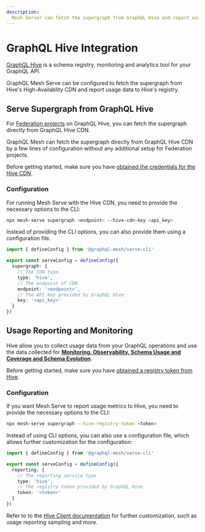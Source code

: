 ```yaml
---
description:
  Mesh Server can fetch the supergraph from GraphQL Hive and report usage data to Hive's registry.
---
```


# GraphQL Hive Integration


[GraphQL Hive](https://the-guild.dev/graphql/hive) is a schema registry, monitoring and analytics
tool for your GraphQL API.

GraphQL Mesh Serve can be configured to fetch the supergraph from Hive's High-Availablity CDN and
report usage data to Hive's registry.

## Serve Supergraph from GraphQL Hive

For [Federation projects](https://the-guild.dev/graphql/hive/docs/get-started/apollo-federation) on
GraphQL Hive, you can fetch the supergraph directly from GraphQL Hive CDN.

GraphQL Mesh can fetch the supergraph directly from GraphQL Hive CDN by a few lines of configuration
without any additional setup for Federation projects.

Before getting started, make sure you have
[obtained the credentials for the Hive CDN](https://the-guild.dev/graphql/hive/docs/features/high-availability-cdn#cdn-access-tokens).

### Configuration

For running Mesh Serve with the Hive CDN, you need to provide the necessary options to the CLI:

```sh filename="Run the Mesh Serve CLI"
npx mesh-serve supergraph <endpoint> --hive-cdn-key <api_key>
```

Instead of providing the CLI options, you can also provide them using a configuration file.

```ts filename="mesh.config.ts"
import { defineConfig } from '@graphql-mesh/serve-cli'

export const serveConfig = defineConfig({
  supergraph: {
    // The CDN type.
    type: 'hive',
    // The endpoint of CDN
    endpoint: '<endpoint>',
    // The API key provided by GraphQL Hive
    key: '<api_key>'
  }
})
```

## Usage Reporting and Monitoring

Hive allow you to collect usage data from your GraphQL operations and use the data collected for
[**Monitoring, Observability, Schema Usage and Coverage and Schema Evolution**](https://the-guild.dev/graphql/hive/docs/features/usage-reporting).

Before getting started, make sure you have
[obtained a registry token from Hive](https://the-guild.dev/graphql/hive/docs/get-started/apollo-federation#hive-cli-access-token).

### Configuration

If you want Mesh Serve to report usage metrics to Hive, you need to provide the necessary options to
the CLI:

```sh filename="Run the Mesh Serve CLI"
npx mesh-serve supergraph --hive-registry-token <token>
```

Instead of using CLI options, you can also use a configuration file, which allows further
customization for the configuration:

```ts filename="mesh.config.ts"
import { defineConfig } from '@graphql-mesh/serve-cli'

export const serveConfig = defineConfig({
  reporting: {
    // The reporting service type
    type: 'hive',
    // The registry token provided by GraphQL Hive
    token: '<token>'
  }
})
```

Refer to to the
[Hive Client documentation](https://the-guild.dev/graphql/hive/docs/api-reference/client#configuration)
for further customization, such as usage reporting sampling and more.
